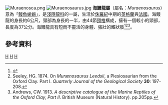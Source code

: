 {{Automatic taxobox
| taxon = Muraenosaurus
| status = fossil
| fossil_range = [[侏儸紀|侏儸紀]]{{fossilrange|卡洛夫阶}}
| image = Muraenosaurus l2.jpg
| image_caption = ''M. leedsi''
| authority = Seeley, 1874 
| type_species = '''''Muraenosaurus leedsii'''''
| type_species_authority = Seeley, 1874 
}}

[[File:Muraenosca.png|thumb]]
[[File:Muraenosaurus.jpg|thumb]] 
'''海鰻龍屬'''（屬名：''Muraenosaurus''）意為「[[鰻魚|鰻魚]][[蜥蜴|蜥蜴]]」，是[[淺隱龍科|淺隱龍科]]的一屬，生活於[[侏羅紀|侏羅紀]]中期的[[英格蘭|英格蘭]]與[[法國|法國]]。海鰻龍的身長約6公尺，頸部為身長的一半，由44節[[頸椎|頸椎]]構成，擁有一個較小的頭部，長度為37公分。海鰻龍具有短而不靈活的身體、強壯的鰭狀肢<ref name=EoDP>{{cite book |editor=Palmer, D.|year=1999 |title= The Marshall Illustrated Encyclopedia of Dinosaurs and Prehistoric Animals|publisher= Marshall Editions|location=London|page= 75|isbn= 1-84028-152-9}}</ref><ref name="Seeley, 1874">Seeley, HG. 1874. On ''Murænosaurus Leedsii'', a Plesiosaurian from the Oxford Clay. Part I. ''Quarterly Journal of the Geological Society'' '''30''': 197-208.</ref><ref name="Andrews, 1913">Andrews, CW. 1913. ''A descriptive catalogue of the Marine Reptiles of the Oxford Clay, Part II''. British Museum (Natural History). pp.205pp.</ref>。

==參考資料==
{{Reflist}}
{{Taxonbar|from=Q1179905}}

[[Category:蛇頸龍亞目|H]]
[[Category:侏羅紀爬行動物|H]]
[[Category:1874年描述的分类群|H]]